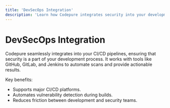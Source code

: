 ```yaml
---
title: 'DevSecOps Integration'
description: 'Learn how Codepure integrates security into your development workflows.'
---
```


# DevSecOps Integration

Codepure seamlessly integrates into your CI/CD pipelines, ensuring that security is a part of your development process. It works with tools like GitHub, GitLab, and Jenkins to automate scans and provide actionable results.

Key benefits:
- Supports major CI/CD platforms.
- Automates vulnerability detection during builds.
- Reduces friction between development and security teams.
